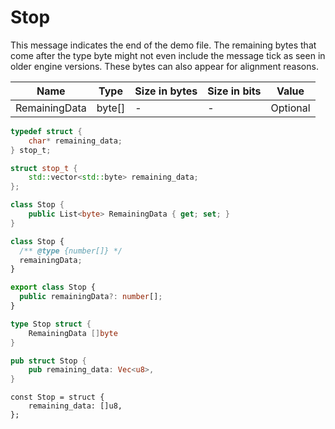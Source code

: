 # Stop

This message indicates the end of the demo file. The remaining bytes that come after the type byte might not even
include the message tick as seen in older engine versions. These bytes can also appear for alignment reasons.

<!-- @dem-gen-begin:Stop -->

<Tabs groupId="lang">
<TabItem value="overview" label="Overview">

| Name | Type | Size in bytes | Size in bits | Value |
| --- | --- | --- | --- | --- |
| RemainingData | byte[] | - | - | Optional |

</TabItem>
<TabItem value="c" label="C">

```c
typedef struct {
    char* remaining_data;
} stop_t;
```

</TabItem>
<TabItem value="cpp" label="C++">

```cpp
struct stop_t {
    std::vector<std::byte> remaining_data;
};
```

</TabItem>
<TabItem value="csharp" label="C#">

```csharp
class Stop {
    public List<byte> RemainingData { get; set; }
}
```

</TabItem>
<TabItem value="js" label="JS">

```js
class Stop {
  /** @type {number[]} */
  remainingData;
}
```

</TabItem>
<TabItem value="ts" label="TS">

```ts
export class Stop {
  public remainingData?: number[];
}
```

</TabItem>
<TabItem value="go" label="Go">

```go
type Stop struct {
	RemainingData []byte
}
```

</TabItem>
<TabItem value="rust" label="Rust">

```rust
pub struct Stop {
    pub remaining_data: Vec<u8>,
}
```

</TabItem>
<TabItem value="zig" label="Zig">

```zig
const Stop = struct {
    remaining_data: []u8,
};
```

</TabItem>
</Tabs>

<!-- @dem-gen-end:Stop -->
